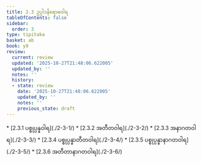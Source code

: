```yaml
---
title: 2.3 ဥပ္ပါဒနိရောဓဝါရ
tableOfContents: false
sidebar:
  order: 3
type: tipitaka
basket: ab
book: y9
review:
  current: review
  updated: '2025-10-27T21:48:06.622005'
  updated_by: ''
  notes: ''
  history:
  - state: review
    date: '2025-10-27T21:48:06.622005'
    updated_by: ''
    notes: ''
    previous_state: draft
---
```



<ReviewStatus review={frontmatter.review} showDetails={true} />

<HypothesisAnnotation frontmatter={frontmatter} />

<DynamicBreadcrumb />



<TableOfContents book="y9" section="2.3">
* [2.3.1 ပစ္စုပ္ပန္နဝါရ](./2-3-1/)
* [2.3.2 အတီတဝါရ](./2-3-2/)
* [2.3.3 အနာဂတဝါရ](./2-3-3/)
* [2.3.4 ပစ္စုပ္ပန္နာတီတဝါရ](./2-3-4/)
* [2.3.5 ပစ္စုပ္ပန္နာနာဂတဝါရ](./2-3-5/)
* [2.3.6 အတီတာနာဂတဝါရ](./2-3-6/)
</TableOfContents>